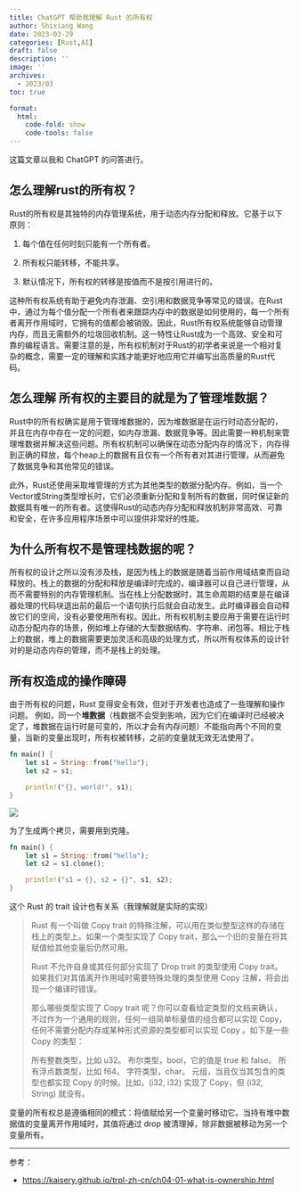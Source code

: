 ```yaml
---
title: ChatGPT 帮助我理解 Rust 的所有权
author: Shixiang Wang
date: 2023-03-29
categories: [Rust,AI]
draft: false
description: ''
image: ''
archives:
  - 2023/03
toc: true

format:
  html:
    code-fold: show
    code-tools: false
---
```


这篇文章以我和 ChatGPT 的问答进行。

## 怎么理解rust的所有权？

Rust的所有权是其独特的内存管理系统，用于动态内存分配和释放。它基于以下原则：

1. 每个值在任何时刻只能有一个所有者。

2. 所有权只能转移，不能共享。

3. 默认情况下，所有权的转移是按值而不是按引用进行的。

这种所有权系统有助于避免内存泄漏、空引用和数据竞争等常见的错误。在Rust中，通过为每个值分配一个所有者来跟踪内存中的数据是如何使用的，每一个所有者离开作用域时，它拥有的值都会被销毁。因此，Rust所有权系统能够自动管理内存，而且无需额外的垃圾回收机制。这一特性让Rust成为一个高效、安全和可靠的编程语言。需要注意的是，所有权机制对于Rust的初学者来说是一个相对复杂的概念，需要一定的理解和实践才能更好地应用它并编写出高质量的Rust代码。

## 怎么理解 所有权的主要目的就是为了管理堆数据？

Rust中的所有权确实是用于管理堆数据的，因为堆数据是在运行时动态分配的，并且在内存中存在一定的问题，如内存泄漏、数据竞争等。因此需要一种机制来管理堆数据并解决这些问题。所有权机制可以确保在动态分配内存的情况下，内存得到正确的释放，每个heap上的数据有且仅有一个所有者对其进行管理，从而避免了数据竞争和其他常见的错误。

此外，Rust还使用采取堆管理的方式为其他类型的数据分配内存。例如，当一个Vector或String类型增长时，它们必须重新分配和复制所有的数据，同时保证新的数据具有唯一的所有者。这使得Rust的动态内存分配和释放机制非常高效、可靠和安全，在许多应用程序场景中可以提供非常好的性能。

## 为什么所有权不是管理栈数据的呢？

所有权的设计之所以没有涉及栈，是因为栈上的数据是随着当前作用域结束而自动释放的。栈上的数据的分配和释放是编译时完成的，编译器可以自己进行管理，从而不需要特别的内存管理机制。当在栈上分配数据时，其生命周期的结束是在编译器处理的代码块退出前的最后一个语句执行后就会自动发生。此时编译器会自动释放它们的空间，没有必要使用所有权。因此，所有权机制主要应用于需要在运行时动态分配内存的场景，例如堆上存储的大型数据结构、字符串、闭包等。相比于栈上的数据，堆上的数据需要更加灵活和高级的处理方式，所以所有权体系的设计针对的是动态内存的管理，而不是栈上的处理。

## 所有权造成的操作障碍

由于所有权的问题，Rust 变得安全有效，但对于开发者也造成了一些理解和操作问题。
例如，同一个**堆数据**（栈数据不会受到影响，因为它们在编译时已经被决定了，堆数据在运行时是可变的，所以才会有内存问题）不能指向两个不同的变量，当新的变量出现时，所有权被转移，之前的变量就无效无法使用了。

```rust
fn main() {
    let s1 = String::from("hello");
    let s2 = s1;

    println!("{}, world!", s1);
}

```

![](https://kaisery.github.io/trpl-zh-cn/img/trpl04-04.svg)

为了生成两个拷贝，需要用到克隆。

```rust
fn main() {
    let s1 = String::from("hello");
    let s2 = s1.clone();

    println!("s1 = {}, s2 = {}", s1, s2);
}
```

这个 Rust 的 trait 设计也有关系（我理解就是实际的实现）

>Rust 有一个叫做 Copy trait 的特殊注解，可以用在类似整型这样的存储在栈上的类型上。如果一个类型实现了 Copy trait，那么一个旧的变量在将其赋值给其他变量后仍然可用。
>
>Rust 不允许自身或其任何部分实现了 Drop trait 的类型使用 Copy trait。如果我们对其值离开作用域时需要特殊处理的类型使用 Copy 注解，将会出现一个编译时错误。
>
>那么哪些类型实现了 Copy trait 呢？你可以查看给定类型的文档来确认，不过作为一个通用的规则，任何一组简单标量值的组合都可以实现 Copy，任何不需要分配内存或某种形式资源的类型都可以实现 Copy 。如下是一些 Copy 的类型：
>
>所有整数类型，比如 u32。
>布尔类型，bool，它的值是 true 和 false。
>所有浮点数类型，比如 f64。
>字符类型，char。
>元组，当且仅当其包含的类型也都实现 Copy 的时候。比如，(i32, i32) 实现了 Copy，但 (i32, String) 就没有。


变量的所有权总是遵循相同的模式：将值赋给另一个变量时移动它。当持有堆中数据值的变量离开作用域时，其值将通过 drop 被清理掉，除非数据被移动为另一个变量所有。


------
参考：

- <https://kaisery.github.io/trpl-zh-cn/ch04-01-what-is-ownership.html>
